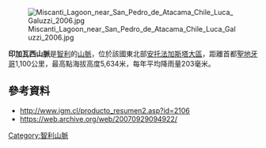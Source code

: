 [[Image:Miscanti_Lagoon_near_San_Pedro_de_Atacama_Chile_Luca_Galuzzi_2006.jpg|right]]

{{coord|24|02|S|67|33|W|display=title}}

'''印加瓦西山脈'''是[[智利|智利]]的[[山脈|山脈]]，位於該國東北部[[安托法加斯塔大區|安托法加斯塔大區]]，距離首都[[聖地牙哥_(智利)|聖地牙哥]]1,100公里，最高點海拔高度5,634米，每年平均降雨量203毫米。

==參考資料==
* http://www.igm.cl/producto_resumen2.asp?id=2106 {{Wayback|url=http://www.igm.cl/producto_resumen2.asp?id=2106 |date=20070929094922 }}
* https://web.archive.org/web/20070929094922/

{{Chile-geo-stub}}
[[Category:智利山脈|Category:智利山脈]]
